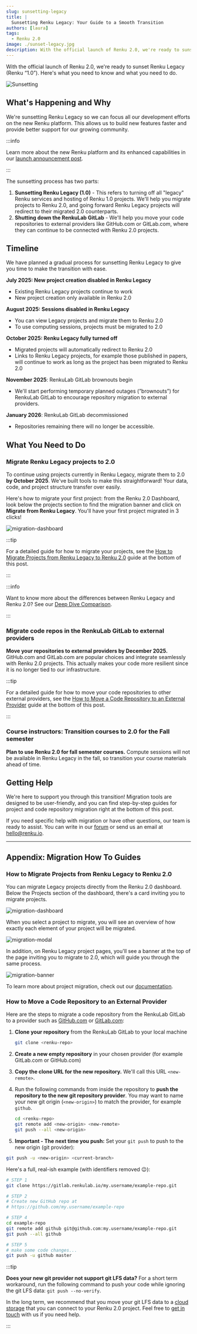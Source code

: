 ```yaml
---
slug: sunsetting-legacy
title: |
  Sunsetting Renku Legacy: Your Guide to a Smooth Transition
authors: [laura]
tags:
  - Renku 2.0
image: ./sunset-legacy.jpg
description: With the official launch of Renku 2.0, we're ready to sunset Renku Legacy (Renku “1.0”). Here's what you need to know and what you need to do.
---
```


With the official launch of Renku 2.0, we're ready to sunset Renku Legacy (Renku “1.0”). Here's what
you need to know and what you need to do.

![Sunsetting](sunset-legacy.jpg)

<!-- truncate -->

## What's Happening and Why

We're sunsetting Renku Legacy so we can focus all our development efforts on the new Renku platform.
This allows us to build new features faster and provide better support for our growing community.

:::info

Learn more about the new Renku platform and its enhanced capabilities in our
[launch announcement post](../launch-renku-2/).

:::

The sunsetting process has two parts:

1. **Sunsetting Renku Legacy (1.0)** - This refers to turning off all "legacy" Renku services and
   hosting of Renku 1.0 projects. We'll help you migrate projects to Renku 2.0, and going forward
   Renku Legacy projects will redirect to their migrated 2.0 counterparts.
2. **Shutting down the RenkuLab GitLab** - We'll help you move your code repositories to external
   providers like GitHub.com or GitLab.com, where they can continue to be connected with Renku 2.0
   projects.

## Timeline

We have planned a gradual process for sunsetting Renku Legacy to give you time to make the
transition with ease.

**July 2025: New project creation disabled in Renku Legacy**

- Existing Renku Legacy projects continue to work
- New project creation only available in Renku 2.0

**August 2025: Sessions disabled in Renku Legacy**

- You can view Legacy projects and migrate them to Renku 2.0
- To use computing sessions, projects must be migrated to 2.0

**October 2025: Renku Legacy fully turned off**

- Migrated projects will automatically redirect to Renku 2.0
- Links to Renku Legacy projects, for example those published in papers, will continue to work as
  long as the project has been migrated to Renku 2.0

**November 2025**: RenkuLab GitLab brownouts begin

- We'll start performing temporary planned outages (”brownouts”) for RenkuLab GitLab to encourage
  repository migration to external providers.

**January 2026**: RenkuLab GitLab decommissioned

- Repositories remaining there will no longer be accessible.

## What You Need to Do

### Migrate Renku Legacy projects to 2.0

To continue using projects currently in Renku Legacy, migrate them to 2.0 **by October 2025**. We've
built tools to make this straightforward! Your data, code, and project
structure transfer over easily.

Here's how to migrate your first project: from the Renku 2.0 Dashboard, look below the projects
section to find the migration banner and click on **Migrate from Renku Legacy**. You'll have your
first project migrated in 3 clicks!

![migration-dashboard](migration-dashboard.png)

:::tip

For a detailed guide for how to migrate your projects, see the [How to Migrate Projects from Renku
Legacy to Renku
2.0](./#how-to-migrate-projects-from-renku-legacy-to-renku-20)
guide at the bottom of this post.

:::

:::info

Want to know more about the differences between Renku Legacy and Renku 2.0? See our [Deep Dive
Comparison](../deep-dive-2-0/).

:::

### Migrate code repos in the RenkuLab GitLab to external providers

**Move your repositories to external providers by December 2025.** GitHub.com and GitLab.com are
popular choices and integrate seamlessly with Renku 2.0 projects. This actually makes your code more
resilient since it is no longer tied to our infrastructure.

:::tip

For a detailed guide for how to move your code repositories to other external providers, see the
[How to Move a Code Repository to an External
Provider](./#how-to-move-a-code-repository-to-an-external-provider)
guide at the bottom of this post.

:::

### Course instructors: Transition courses to 2.0 for the Fall semester

**Plan to use Renku 2.0 for fall semester courses.** Compute sessions will not be available in Renku
Legacy in the fall, so transition your course materials ahead of time.

## Getting Help

We're here to support you through this transition! Migration tools are designed to be user-friendly,
and you can find step-by-step guides for project and code repository migration right at the bottom
of this post.

If you need specific help with migration or have other questions, our team is ready to assist. You
can write in our [forum](https://renku.discourse.group/) or send us an email at
[hello@renku.io](mailto:hello@renku.io).

---

## Appendix: Migration How To Guides

### How to Migrate Projects from Renku Legacy to Renku 2.0

You can migrate Legacy projects directly from the Renku 2.0 dashboard. Below the Projects section of
the dashboard, there's a card inviting you to migrate projects.

![migration-dashboard](migration-dashboard.png)

When you select a project to migrate, you will see an overview of how exactly each element of your
project will be migrated.

![migration-modal](migration-modal.png)

In addition, on Renku Legacy project pages, you'll see a banner at the top of the page inviting you
to migrate to 2.0, which will guide you through the same process.

![migration-banner](migration-banner.png)

To learn more about project migration, check out
our [documentation](https://renku.notion.site/Renku-2-0-How-To-Guides-900f417fc205439789a9fbdc5cadcec8?p=1ac0df2efafc80a88e58e2b3db035110&pm=s).

### How to Move a Code Repository to an External Provider

Here are the steps to migrate a code repository from the RenkuLab GitLab to a provider such as
[GitHub.com](https://github.com) or [GitLab.com](https://gitlab.com):

1. **Clone your repository** from the RenkuLab GitLab to your local machine

   ```bash
   git clone <renku-repo>
   ```

2. **Create a new empty repository** in your chosen provider (for example GitLab.com or GitHub.com)
3. **Copy the clone URL for the new repository.** We'll call this URL `<new-remote>`.
4. Run the following commands from inside the repository to **push the repository to the new git
   repository provider**. You may want to name your new git origin (`<new-origin>`) to match the
   provider, for example `github`.

   ```bash
   cd <renku-repo>
   git remote add <new-origin> <new-remote>
   git push --all <new-origin>
   ```

5. **Important - The next time you push:** Set your `git push` to push to the new origin (git
   provider):

```bash
git push -u <new-origin> <current-branch>
```

Here's a full, real-ish example (with identifiers removed :wink:):

```bash
# STEP 1
git clone https://gitlab.renkulab.io/my.username/example-repo.git

# STEP 2
# Create new GitHub repo at
# https://github.com/my.username/example-repo

# STEP 4
cd example-repo
git remote add github git@github.com:my.username/example-repo.git
git push --all github

# STEP 5
# make some code changes...
git push -u github master

```

:::tip

**Does your new git provider not support git LFS data?** For a short term workaround, run the
following command to push your code while ignoring the git LFS data: `git push --no-verify`.

In the long term, we recommend that you move your git LFS data to a [cloud
storage](https://renku.notion.site/Renku-2-0-Reference-874b6f7b83a044598f5bdbf1193cb150?p=3ae1e46fdb094cc48516a104457e5633&pm=s)
that you can connect to your Renku 2.0 project. Feel free to [get in touch](mailto:hello@renku.io)
with us if you need help.

:::
